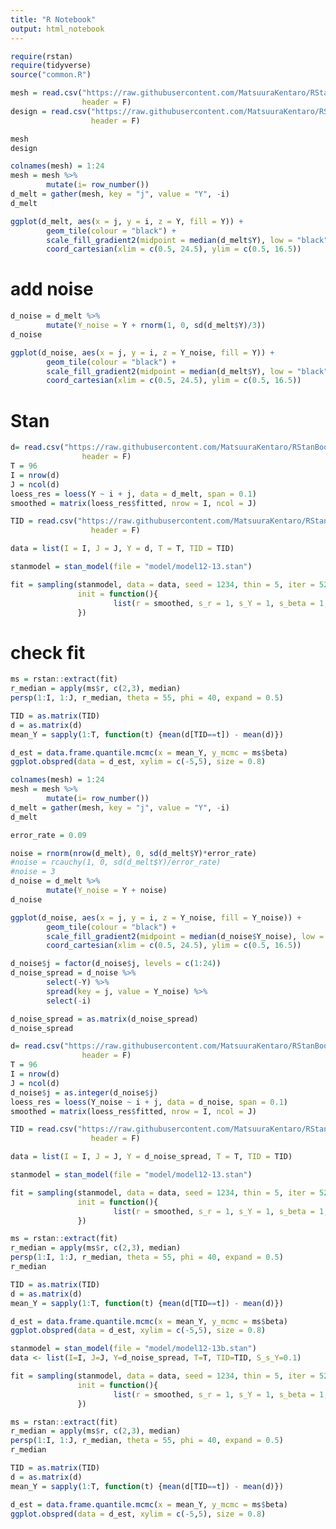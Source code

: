 ```yaml
---
title: "R Notebook"
output: html_notebook
---
```


```r
require(rstan)
require(tidyverse)
source("common.R")
```

```r
mesh = read.csv("https://raw.githubusercontent.com/MatsuuraKentaro/RStanBook/master/chap12/input/data-2Dmesh.txt",
                header = F)
design = read.csv("https://raw.githubusercontent.com/MatsuuraKentaro/RStanBook/master/chap12/input/data-2Dmesh-design.txt",
                  header = F)

mesh
design
```

```r
colnames(mesh) = 1:24
mesh = mesh %>% 
        mutate(i= row_number())
d_melt = gather(mesh, key = "j", value = "Y", -i)
d_melt

ggplot(d_melt, aes(x = j, y = i, z = Y, fill = Y)) + 
        geom_tile(colour = "black") + 
        scale_fill_gradient2(midpoint = median(d_melt$Y), low = "black", mid = "gray50", high = "white") + 
        coord_cartesian(xlim = c(0.5, 24.5), ylim = c(0.5, 16.5))
```


# add noise

```r
d_noise = d_melt %>%
        mutate(Y_noise = Y + rnorm(1, 0, sd(d_melt$Y)/3))
d_noise

ggplot(d_noise, aes(x = j, y = i, z = Y_noise, fill = Y)) + 
        geom_tile(colour = "black") + 
        scale_fill_gradient2(midpoint = median(d_melt$Y), low = "black", mid = "gray50", high = "white") + 
        coord_cartesian(xlim = c(0.5, 24.5), ylim = c(0.5, 16.5))

```

# Stan
```r
d= read.csv("https://raw.githubusercontent.com/MatsuuraKentaro/RStanBook/master/chap12/input/data-2Dmesh.txt",
                header = F)
T = 96
I = nrow(d)
J = ncol(d)
loess_res = loess(Y ~ i + j, data = d_melt, span = 0.1)
smoothed = matrix(loess_res$fitted, nrow = I, ncol = J)

TID = read.csv("https://raw.githubusercontent.com/MatsuuraKentaro/RStanBook/master/chap12/input/data-2Dmesh-design.txt",
                  header = F)

data = list(I = I, J = J, Y = d, T = T, TID = TID)

stanmodel = stan_model(file = "model/model12-13.stan")

fit = sampling(stanmodel, data = data, seed = 1234, thin = 5, iter = 5200, warmup = 200,
               init = function(){
                       list(r = smoothed, s_r = 1, s_Y = 1, s_beta = 1, beta = rnorm(T, 0, 0.1))
               })

```

# check fit
```r
ms = rstan::extract(fit)
r_median = apply(ms$r, c(2,3), median)
persp(1:I, 1:J, r_median, theta = 55, phi = 40, expand = 0.5)

TID = as.matrix(TID)
d = as.matrix(d)
mean_Y = sapply(1:T, function(t) {mean(d[TID==t]) - mean(d)})

d_est = data.frame.quantile.mcmc(x = mean_Y, y_mcmc = ms$beta)
ggplot.obspred(data = d_est, xylim = c(-5,5), size = 0.8)
```

```r

colnames(mesh) = 1:24
mesh = mesh %>% 
        mutate(i= row_number())
d_melt = gather(mesh, key = "j", value = "Y", -i)
d_melt
```

```r

error_rate = 0.09

noise = rnorm(nrow(d_melt), 0, sd(d_melt$Y)*error_rate)
#noise = rcauchy(1, 0, sd(d_melt$Y)/error_rate)
#noise = 3
d_noise = d_melt %>%
        mutate(Y_noise = Y + noise)
d_noise

ggplot(d_noise, aes(x = j, y = i, z = Y_noise, fill = Y_noise)) + 
        geom_tile(colour = "black") + 
        scale_fill_gradient2(midpoint = median(d_noise$Y_noise), low = "black", mid = "gray50", high = "white") + 
        coord_cartesian(xlim = c(0.5, 24.5), ylim = c(0.5, 16.5))

d_noise$j = factor(d_noise$j, levels = c(1:24))
d_noise_spread = d_noise %>%
        select(-Y) %>%
        spread(key = j, value = Y_noise) %>%
        select(-i)

d_noise_spread = as.matrix(d_noise_spread)
d_noise_spread

d= read.csv("https://raw.githubusercontent.com/MatsuuraKentaro/RStanBook/master/chap12/input/data-2Dmesh.txt",
                header = F)
T = 96
I = nrow(d)
J = ncol(d)
d_noise$j = as.integer(d_noise$j)
loess_res = loess(Y_noise ~ i + j, data = d_noise, span = 0.1)
smoothed = matrix(loess_res$fitted, nrow = I, ncol = J)

TID = read.csv("https://raw.githubusercontent.com/MatsuuraKentaro/RStanBook/master/chap12/input/data-2Dmesh-design.txt",
                  header = F)

data = list(I = I, J = J, Y = d_noise_spread, T = T, TID = TID)

stanmodel = stan_model(file = "model/model12-13.stan")

fit = sampling(stanmodel, data = data, seed = 1234, thin = 5, iter = 5200, warmup = 200,
               init = function(){
                       list(r = smoothed, s_r = 1, s_Y = 1, s_beta = 1, beta = rnorm(T, 0, 0.1))
               })

ms = rstan::extract(fit)
r_median = apply(ms$r, c(2,3), median)
persp(1:I, 1:J, r_median, theta = 55, phi = 40, expand = 0.5)
r_median

TID = as.matrix(TID)
d = as.matrix(d)
mean_Y = sapply(1:T, function(t) {mean(d[TID==t]) - mean(d)})

d_est = data.frame.quantile.mcmc(x = mean_Y, y_mcmc = ms$beta)
ggplot.obspred(data = d_est, xylim = c(-5,5), size = 0.8)
```


```r

stanmodel = stan_model(file = "model/model12-13b.stan")
data <- list(I=I, J=J, Y=d_noise_spread, T=T, TID=TID, S_s_Y=0.1)

fit = sampling(stanmodel, data = data, seed = 1234, thin = 5, iter = 5200, warmup = 200,
               init = function(){
                       list(r = smoothed, s_r = 1, s_Y = 1, s_beta = 1, beta = rnorm(T, 0, 0.1))
               })

ms = rstan::extract(fit)
r_median = apply(ms$r, c(2,3), median)
persp(1:I, 1:J, r_median, theta = 55, phi = 40, expand = 0.5)
r_median

TID = as.matrix(TID)
d = as.matrix(d)
mean_Y = sapply(1:T, function(t) {mean(d[TID==t]) - mean(d)})

d_est = data.frame.quantile.mcmc(x = mean_Y, y_mcmc = ms$beta)
ggplot.obspred(data = d_est, xylim = c(-5,5), size = 0.8)

```


